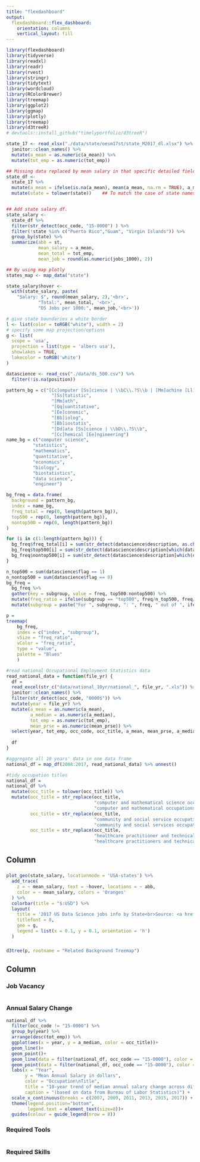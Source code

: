 ```yaml
---
title: "flexdashboard"
output: 
  flexdashboard::flex_dashboard:
    orientation: columns
    vertical_layout: fill
---
```


```r
library(flexdashboard)
library(tidyverse)
library(readxl)
library(readr)
library(rvest)
library(stringr)
library(tidytext)
library(wordcloud)
library(RColorBrewer)
library(treemap)
library(ggplot2)
library(ggmap)
library(plotly)
library(treemap)
library(d3treeR)
# devtools::install_github("timelyportfolio/d3treeR")
```

```r
state_17 <- read_xlsx("./data/state/oesm17st/state_M2017_dl.xlsx") %>% 
  janitor::clean_names() %>% 
  mutate(a_mean = as.numeric(a_mean)) %>%
  mutate(tot_emp = as.numeric(tot_emp))

## Missing data replaced by mean salary in that specific detailed field for annual salary 
state_df <-  
  state_17 %>% 
  mutate(a_mean = ifelse(is.na(a_mean), mean(a_mean, na.rm = TRUE), a_mean)) %>% 
  mutate(state = tolower(state))    ## To match the case of state names in 2 dataframe 


## Add state salary df.
state_salary <- 
  state_df %>%
  filter(str_detect(occ_code, "15-0000") ) %>% 
  filter(!state %in% c("Puerto Rico","Guam", "Virgin Islands")) %>% 
  group_by(state) %>%
  summarize(abb = st,
            mean_salary = a_mean,
            mean_total = tot_emp,
            mean_job = round(as.numeric(jobs_1000), 2))

## By using map plotly
states_map <- map_data("state")

state_salary$hover <- 
  with(state_salary, paste(
    "Salary: $", round(mean_salary, 2),'<br>',
            "Total:", mean_total, '<br>',
            "DS Jobs per 1000:", mean_job,'<br>'))

# give state boundaries a white border
l <- list(color = toRGB("white"), width = 2)
# specify some map projection/options
g <- list(
  scope = 'usa',
  projection = list(type = 'albers usa'),
  showlakes = TRUE,
  lakecolor = toRGB('white')
)
```


```r
datascience <- read_csv("./data/ds_500.csv") %>% 
  filter(!is.na(position))

pattern_bg = c("[Cc]omputer [Ss]cience | \\bC\\.?S\\b | [Mm]achine [Ll]earning | \\bM\\.?L\\b", 
                 "[Ss]tatistic", 
                 "[Mm]ath", 
                 "[Qq]uantitative", 
                 "[Ee]conomic", 
                 "[Bb]iolog", 
                 "[Bb]iostatis", 
                 "[Dd]ata [Ss]cience | \\bD\\.?S\\b", 
                 "[Cc]hemical [Ee]ngineering")
name_bg = c("computer science", 
          "statistics", 
          "mathematics", 
          "quantitative", 
          "economics", 
          "biology", 
          "biostatistics", 
          "data science", 
          "engineer")

bg_freq = data.frame(
  background = pattern_bg, 
  index = name_bg, 
  freq_total = rep(0, length(pattern_bg)), 
  top500 = rep(0, length(pattern_bg)), 
  nontop500 = rep(0, length(pattern_bg)) 
)

for (i in c(1:length(pattern_bg))) {
  bg_freq$freq_total[i] = sum(str_detect(datascience$description, as.character(bg_freq$background[i])))
  bg_freq$top500[i] = sum(str_detect(datascience$description[which(datascience$flag == 1)], as.character(bg_freq$background[i])))
  bg_freq$nontop500[i] = sum(str_detect(datascience$description[which(datascience$flag == 0)], as.character(bg_freq$background[i])))
}

n_top500 = sum(datascience$flag == 1)
n_nontop500 = sum(datascience$flag == 0)
bg_freq = 
  bg_freq %>% 
  gather(key = subgroup, value = freq, top500:nontop500) %>% 
  mutate(freq_ratio = ifelse(subgroup == "top500", freq/n_top500, freq/n_nontop500)) %>% 
  mutate(subgroup = paste("For ", subgroup, ": ", freq, " out of ", ifelse(subgroup == "top500", n_top500, n_nontop500), ", ratio = ", round(freq_ratio*100, digits = 1), "%", sep = ""))

p = 
treemap(
    bg_freq,
    index = c("index", "subgroup"), 
    vSize = "freq_ratio", 
    vColor = "freq_ratio", 
    type = "value",
    palette = "Blues"
    )
```

```r
#read national Occupational Employment Statistics data
read_national_data = function(file_yr) {
  df = 
  read_excel(str_c("data/national_10yr/national_", file_yr, ".xls")) %>% 
  janitor::clean_names() %>% 
  filter(str_detect(occ_code, "0000$")) %>%
  mutate(year = file_yr) %>% 
  mutate(a_mean = as.numeric(a_mean), 
         a_median = as.numeric(a_median),
         tot_emp = as.numeric(tot_emp),
         mean_prse = as.numeric(mean_prse)) %>% 
  select(year, tot_emp, occ_code, occ_title, a_mean, mean_prse, a_median) 
  
  df
}

#aggregate all 10 years' data in one data frame
national_df = map_df(2008:2017, read_national_data) %>% unnest()

#tidy occupation titles
national_df = 
national_df %>% 
  mutate(occ_title = tolower(occ_title)) %>% 
  mutate(occ_title = str_replace(occ_title, 
                                 "computer and mathematical science occupations", 
                                 "computer and mathematical occupations"),
         occ_title = str_replace(occ_title, 
                                 "community and social service occupations", 
                                 "community and social services occupations"),
         occ_title = str_replace(occ_title, 
                                 "healthcare practitioner and technical occupations", 
                                 "healthcare practitioners and technical occupations")) 
```


Column {data-width=550}
-----------------------------------------------------------------------

### {data-height=600}

```r
plot_geo(state_salary, locationmode = 'USA-states') %>%
  add_trace(
    z = ~ mean_salary, text = ~hover, locations = ~ abb,
    color = ~ mean_salary, colors = 'Oranges'
  ) %>%
  colorbar(title = "$:USD") %>%
  layout(
    title = '2017 US Data Science jobs info by State<br>Source: <a href="https://www.bls.gov/oes/tables.htm">BLS</a>',
    titlefont = 8,
    geo = g, 
    legend = list(x = 0.1, y = 0.1, orientation = 'h')
  )
```

### {data-height=400}

```r
d3tree(p, rootname = "Related Background Treemap")
```

Column {data-width=450, .tabset}
-----------------------------------------------------------------------

### Job Vacancy

```r

```

### Annual Salary Change

```r
national_df %>%
  filter(occ_code != "15-0000") %>% 
  group_by(year) %>% 
  arrange(desc(tot_emp)) %>%
  ggplot(aes(x = year, y = a_median, color = occ_title))+
  geom_line()+
  geom_point()+
  geom_line(data = filter(national_df, occ_code == "15-0000"), color = "black")+
  geom_point(data = filter(national_df, occ_code == "15-0000"), color = "black")+
  labs(x = "Year",
       y = "Mean Annual Salary in dollars",
       color = "Occupation\nTitle",
       title = "10-year trend of median annual salary change across different occupations in the U.S",
       caption = "(based on data from Bureau of Labor Statistics)") +
  scale_x_continuous(breaks = c(2007, 2009, 2011, 2013, 2015, 2017)) +
  theme(legend.position="bottom", 
        legend.text = element_text(size=8))+
  guides(colour = guide_legend(nrow = 8))
```

### Required Tools

```r

```

### Required Skills

```r

```

